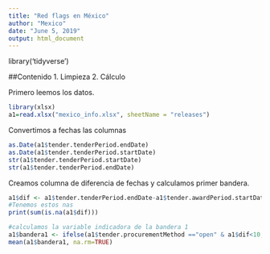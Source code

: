 ```yaml
---
title: "Red flags en México"
author: "Mexico"
date: "June 5, 2019"
output: html_document
---
```


library('tidyverse')

##Contenido
1. Limpieza
2. Cálculo


Primero leemos los datos.

```r
library(xlsx)
a1=read.xlsx("mexico_info.xlsx", sheetName = "releases")
```

Convertimos a fechas las columnas
```r
as.Date(a1$tender.tenderPeriod.endDate)
as.Date(a1$tender.tenderPeriod.startDate)
str(a1$tender.tenderPeriod.startDate)
str(a1$tender.tenderPeriod.endDate)
```


Creamos columna de diferencia de fechas y calculamos primer bandera. 

```r
a1$dif <- a1$tender.tenderPeriod.endDate-a1$tender.awardPeriod.startDate
#Tenemos estos nas
print(sum(is.na(a1$dif)))

#calculamos la variable indicadora de la bandera 1
a1$bandera1 <- ifelse(a1$tender.procurementMethod =="open" & a1$dif<10, 1, 0)
mean(a1$bandera1, na.rm=TRUE)

```



